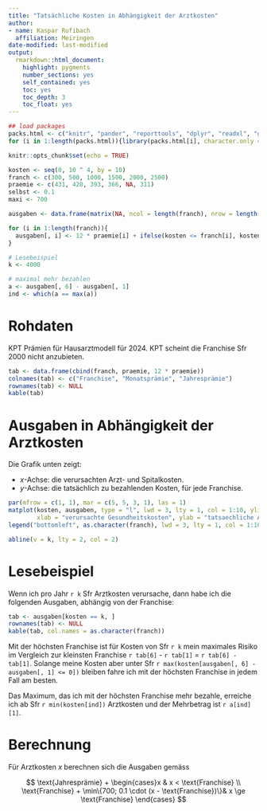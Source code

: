 ```yaml
---
title: "Tatsächliche Kosten in Abhängigkeit der Arztkosten"
author: 
- name: Kaspar Rufibach
  affiliation: Meiringen
date-modified: last-modified
output: 
  rmarkdown::html_document:
    highlight: pygments
    number_sections: yes
    self_contained: yes
    toc: yes
    toc_depth: 3
    toc_float: yes
---
```


```r
## load packages
packs.html <- c("knitr", "pander", "reporttools", "dplyr", "readxl", "ggplot2")
for (i in 1:length(packs.html)){library(packs.html[i], character.only = TRUE)}

knitr::opts_chunk$set(echo = TRUE)

kosten <- seq(0, 10 ^ 4, by = 10)
franch <- c(300, 500, 1000, 1500, 2000, 2500)
praemie <- c(431, 420, 393, 366, NA, 311)
selbst <- 0.1
maxi <- 700

ausgaben <- data.frame(matrix(NA, ncol = length(franch), nrow = length(kosten)))

for (i in 1:length(franch)){
  ausgaben[, i] <- 12 * praemie[i] + ifelse(kosten <= franch[i], kosten, franch[i] + pmin(maxi, selbst * (kosten - franch[i])))
}

# Lesebeispiel
k <- 4000

# maximal mehr bezahlen
a <- ausgaben[, 6] - ausgaben[, 1]
ind <- which(a == max(a))
```

# Rohdaten

KPT Prämien für Hausarztmodell für 2024. KPT scheint die Franchise Sfr 2000 nicht anzubieten.

```r
tab <- data.frame(cbind(franch, praemie, 12 * praemie))
colnames(tab) <- c("Franchise", "Monatsprämie", "Jahresprämie")
rownames(tab) <- NULL
kable(tab)
```

# Ausgaben in Abhängigkeit der Arztkosten

Die Grafik unten zeigt:

- $x$-Achse: die verursachten Arzt- und Spitalkosten.
- $y$-Achse: die tatsächlich zu bezahlenden Kosten, für jede Franchise.

```r
par(mfrow = c(1, 1), mar = c(5, 5, 3, 1), las = 1)
matplot(kosten, ausgaben, type = "l", lwd = 3, lty = 1, col = 1:10, ylim = c(0, 7000), 
        xlab = "verursachte Gesundheitskosten", ylab = "tatsaechliche Ausgaben")
legend("bottomleft", as.character(franch), lwd = 3, lty = 1, col = 1:10, bty = "n", title = "Franchise:")

abline(v = k, lty = 2, col = 2)
```

# Lesebeispiel

Wenn ich pro Jahr `r k` Sfr Arztkosten verursache, dann habe ich die folgenden Ausgaben, abhängig von der Franchise:

```r
tab <- ausgaben[kosten == k, ]
rownames(tab) <- NULL
kable(tab, col.names = as.character(franch))
```

Mit der höchsten Franchise ist für Kosten von Sfr `r k` mein maximales Risiko im Vergleich zur kleinsten Franchise `r tab[6]` - `r tab[1]` = `r tab[6] - tab[1]`. Solange meine Kosten aber unter Sfr `r max(kosten[ausgaben[, 6] - ausgaben[, 1] <= 0])` bleiben fahre ich mit der höchsten Franchise in jedem Fall am besten.

Das Maximum, das ich mit der höchsten Franchise mehr bezahle, erreiche ich ab Sfr `r min(kosten[ind])` Arztkosten und der Mehrbetrag ist `r a[ind][1]`. 

# Berechnung

Für Arztkosten $x$ berechnen sich die Ausgaben gemäss 

$$
\text{Jahresprämie} + \begin{cases}x & x < \text{Franchise} \\ \text{Franchise} + \min\{700; 0.1 \cdot (x - \text{Franchise})\}& x \ge \text{Franchise}  \end{cases}
$$